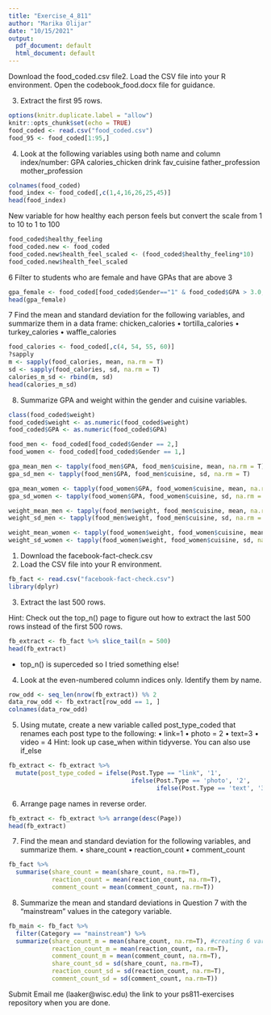 ```yaml
---
title: "Exercise_4_811"
author: "Marika Olijar"
date: "10/15/2021"
output:
  pdf_document: default
  html_document: default
---
```

Download the food_coded.csv file2. Load the CSV file into your R environment.
Open the codebook_food.docx file for guidance.

3. Extract the first 95 rows.
```r
options(knitr.duplicate.label = "allow")
knitr::opts_chunk$set(echo = TRUE)
food_coded <- read.csv("food_coded.csv")
food_95 <- food_coded[1:95,]
```

4. Look at the following variables using both name and column index/number:
GPA
calories_chicken
drink
fav_cuisine
father_profession
mother_profession
```r
colnames(food_coded)
food_index <- food_coded[,c(1,4,16,26,25,45)]
head(food_index)
```
New variable for how healthy each person feels but convert the scale from 1 to 10 to 1 to 100
```r
food_coded$healthy_feeling
food_coded.new <- food_coded
food_coded.new$health_feel_scaled <- (food_coded$healthy_feeling*10)
food_coded.new$health_feel_scaled
```

6 Filter to students who are female and have GPAs that are above 3

```r
gpa_female <- food_coded[food_coded$Gender=="1" & food_coded$GPA > 3.0,]
head(gpa_female)
```


7 Find the mean and standard deviation for the following variables, and summarize them in a data frame:
chicken_calories • tortilla_calories • turkey_calories • waffle_calories
```r
food_calories <- food_coded[,c(4, 54, 55, 60)]
?sapply
m <- sapply(food_calories, mean, na.rm = T)
sd <- sapply(food_calories, sd, na.rm = T)
calories_m_sd <- rbind(m, sd)
head(calories_m_sd)
```

8. Summarize GPA and weight within the gender and cuisine variables.
```r
class(food_coded$weight)
food_coded$weight <- as.numeric(food_coded$weight)
food_coded$GPA <- as.numeric(food_coded$GPA)

food_men <- food_coded[food_coded$Gender == 2,]
food_women <- food_coded[food_coded$Gender == 1,]

gpa_mean_men <- tapply(food_men$GPA, food_men$cuisine, mean, na.rm = T)
gpa_sd_men <- tapply(food_men$GPA, food_men$cuisine, sd, na.rm = T)

gpa_mean_women <- tapply(food_women$GPA, food_women$cuisine, mean, na.rm = T)
gpa_sd_women <- tapply(food_women$GPA, food_women$cuisine, sd, na.rm = T)

weight_mean_men <- tapply(food_men$weight, food_men$cuisine, mean, na.rm = T)
weight_sd_men <- tapply(food_men$weight, food_men$cuisine, sd, na.rm = T)

weight_mean_women <- tapply(food_women$weight, food_women$cuisine, mean, na.rm = T)
weight_sd_women <- tapply(food_women$weight, food_women$cuisine, sd, na.rm = T)
```

1. Download the facebook-fact-check.csv
2. Load the CSV file into your R environment.
```r
fb_fact <- read.csv("facebook-fact-check.csv")
library(dplyr)
```
3. Extract the last 500 rows.

Hint: Check out the top_n() page to figure out how to extract the last 500 rows instead of the first 500 rows.
```r
fb_extract <- fb_fact %>% slice_tail(n = 500)
head(fb_extract)
```
* top_n() is superceded so I tried something else!

4. Look at the even-numbered column indices only. Identify them by name.
```r
row_odd <- seq_len(nrow(fb_extract)) %% 2 
data_row_odd <- fb_extract[row_odd == 1, ]
colnames(data_row_odd)
```


5. Using mutate, create a new variable called post_type_coded that renames each post type to the following:
• link=1 • photo = 2 • text=3 • video = 4
Hint: look up case_when within tidyverse. You can also use if_else
```r
fb_extract <- fb_extract %>% 
  mutate(post_type_coded = ifelse(Post.Type == "link", '1', 
                                  ifelse(Post.Type == 'photo', '2', 
                                         ifelse(Post.Type == 'text', '3','4'))))
```


6. Arrange page names in reverse order.
```r
fb_extract <- fb_extract %>% arrange(desc(Page))
head(fb_extract)
```

7. Find the mean and standard deviation for the following variables, and summarize them.
• share_count
• reaction_count 
• comment_count
```r
fb_fact %>% 
  summarise(share_count = mean(share_count, na.rm=T),
            reaction_count = mean(reaction_count, na.rm=T),
            comment_count = mean(comment_count, na.rm=T))
```

8. Summarize the mean and standard deviations in Question 7 with the “mainstream” values in the category variable.
```r
fb_main <- fb_fact %>% 
  filter(Category == "mainstream") %>% 
  summarize(share_count_m = mean(share_count, na.rm=T), #creating 6 variables
            reaction_count_m = mean(reaction_count, na.rm=T),
            comment_count_m = mean(comment_count, na.rm=T),
            share_count_sd = sd(share_count, na.rm=T),
            reaction_count_sd = sd(reaction_count, na.rm=T),
            comment_count_sd = sd(comment_count, na.rm=T))
```

Submit
Email me (laaker@wisc.edu) the link to your ps811-exercises repository when you are done.




